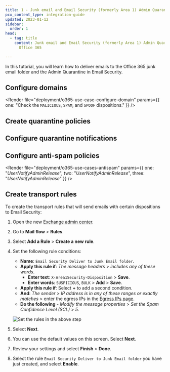 ```yaml
---
title: 1 - Junk email and Email Security (formerly Area 1) Admin Quarantine
pcx_content_type: integration-guide
updated: 2023-01-12
sidebar:
  order: 1
head:
  - tag: title
    content: Junk email and Email Security (formerly Area 1) Admin Quarantine -
      Office 365

---
```



In this tutorial, you will learn how to deliver emails to the Office 365 junk email folder and the Admin Quarantine in Email Security.

## Configure domains

<Render file="deployment/o365-use-case-configure-domain" params={{ one: "Check the `MALICIOUS`, `SPAM`, and `SPOOF` dispositions." }} />

## Create quarantine policies

<Render file="deployment/o365-use-case-1-3-create-quarantine-policy" />

## Configure quarantine notifications

<Render file="deployment/o365-use-case-configure-quarantine-notifications" />

## Configure anti-spam policies

<Render file="deployment/o365-use-cases-antispam" params={{ one: "_UserNotifyAdminRelease_", two: "_UserNotifyAdminRelease_", three: "_UserNotifyAdminRelease_" }} />

## Create transport rules

To create the transport rules that will send emails with certain dispositions to Email Security:

1. Open the new [Exchange admin center](https://admin.exchange.microsoft.com/#/homepage).

2. Go to **Mail flow** > **Rules**.

3. Select **Add a Rule** > **Create a new rule**.

4. Set the following rule conditions:

   * **Name**: `Email Security Deliver to Junk Email folder`.
   * **Apply this rule if**: *The message headers* > *includes any of these words*.
     * **Enter text**: `X-Area1Security-Disposition` > **Save**.
     * **Enter words**: `SUSPICIOUS`, `BULK` > **Add** > **Save**.
   * **Apply this rule if**: Select **+** to add a second condition.
   * **And**: *The sender* > *IP address is in any of these ranges or exactly matches* > enter the egress IPs in the [Egress IPs page](/email-security/deployment/inline/reference/egress-ips/).
   * **Do the following** - *Modify the message properties* > *Set the Spam Confidence Level (SCL)* > *5*.

   ![Set the rules in the above step](~/assets/email-security/static/flexible-partial-images/o365-area1-mx/step4-rules.png)

5. Select **Next**.

6. You can use the default values on this screen. Select **Next**.

7. Review your settings and select **Finish** > **Done**.

8. Select the rule `Email Security Deliver to Junk Email folder` you have just created, and select **Enable**.
